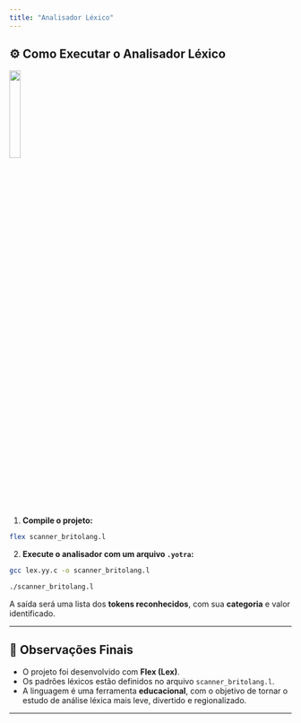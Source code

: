 ```yaml
---
title: "Analisador Léxico"
---
```


## ⚙️ Como Executar o Analisador Léxico
::: {layout="[40,300]"}

:::
![](/images/yotraPixel.png){fig-align="center" width="20%"}

1. **Compile o projeto:**

```bash
flex scanner_britolang.l
```

2. **Execute o analisador com um arquivo `.yotra`:**

```bash
gcc lex.yy.c -o scanner_britolang.l
```

```bash
./scanner_britolang.l
```
A saída será uma lista dos **tokens reconhecidos**, com sua **categoria** e valor identificado.

---

## 📌 Observações Finais

- O projeto foi desenvolvido com **Flex (Lex)**.
- Os padrões léxicos estão definidos no arquivo `scanner_britolang.l`.
- A linguagem é uma ferramenta **educacional**, com o objetivo de tornar o estudo de análise léxica mais leve, divertido e regionalizado.

---

